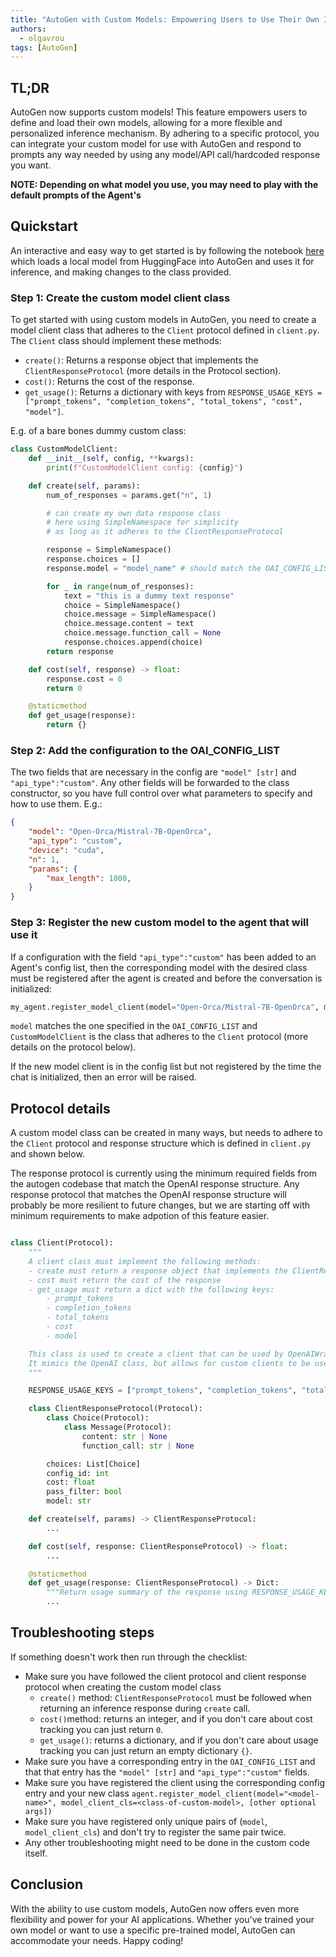 ```yaml
---
title: "AutoGen with Custom Models: Empowering Users to Use Their Own Inference Mechanism"
authors:
  - olgavrou
tags: [AutoGen]
---
```


## TL;DR

AutoGen now supports custom models! This feature empowers users to define and load their own models, allowing for a more flexible and personalized inference mechanism. By adhering to a specific protocol, you can integrate your custom model for use with AutoGen and respond to prompts any way needed by using any model/API call/hardcoded response you want.

**NOTE: Depending on what model you use, you may need to play with the default prompts of the Agent's**

## Quickstart

An interactive and easy way to get started is by following the notebook [here]() which loads a local model from HuggingFace into AutoGen and uses it for inference, and making changes to the class provided.

### Step 1: Create the custom model client class

To get started with using custom models in AutoGen, you need to create a model client class that adheres to the `Client` protocol defined in `client.py`. The `Client` class should implement these methods:

- `create()`: Returns a response object that implements the `ClientResponseProtocol` (more details in the Protocol section).
- `cost()`: Returns the cost of the response.
- `get_usage()`: Returns a dictionary with keys from `RESPONSE_USAGE_KEYS = ["prompt_tokens", "completion_tokens", "total_tokens", "cost", "model"]`.

E.g. of a bare bones dummy custom class:

```python
class CustomModelClient:
    def __init__(self, config, **kwargs):
        print(f"CustomModelClient config: {config}")

    def create(self, params):
        num_of_responses = params.get("n", 1)

        # can create my own data response class
        # here using SimpleNamespace for simplicity
        # as long as it adheres to the ClientResponseProtocol

        response = SimpleNamespace()
        response.choices = []
        response.model = "model_name" # should match the OAI_CONFIG_LIST registration

        for _ in range(num_of_responses):
            text = "this is a dummy text response"
            choice = SimpleNamespace()
            choice.message = SimpleNamespace()
            choice.message.content = text
            choice.message.function_call = None
            response.choices.append(choice)
        return response

    def cost(self, response) -> float:
        response.cost = 0
        return 0

    @staticmethod
    def get_usage(response):
        return {}
```

### Step 2: Add the configuration to the OAI_CONFIG_LIST

The two fields that are necessary in the config are `"model" [str]` and `"api_type":"custom"`. Any other fields will be forwarded to the class constructor, so you have full control over what parameters to specify and how to use them. E.g.:

```json
{
    "model": "Open-Orca/Mistral-7B-OpenOrca",
    "api_type": "custom",
    "device": "cuda",
    "n": 1,
    "params": {
        "max_length": 1000,
    }
}
```

### Step 3: Register the new custom model to the agent that will use it

If a configuration with the field `"api_type":"custom"` has been added to an Agent's config list, then the corresponding model with the desired class must be registered after the agent is created and before the conversation is initialized:

```python
my_agent.register_model_client(model="Open-Orca/Mistral-7B-OpenOrca", model_client_cls=CustomModelClient, [other args that will be forwarded to CustomModelClient constructor])
```

`model` matches the one specified in the `OAI_CONFIG_LIST` and `CustomModelClient` is the class that adheres to the `Client` protocol (more details on the protocol below).

If the new model client is in the config list but not registered by the time the chat is initialized, then an error will be raised.

## Protocol details

A custom model class can be created in many ways, but needs to adhere to the `Client` protocol and response structure which is defined in `client.py` and shown below.

The response protocol is currently using the minimum required fields from the autogen codebase that match the OpenAI response structure. Any response protocol that matches the OpenAI response structure will probably be more resilient to future changes, but we are starting off with minimum requirements to make adpotion of this feature easier.

```python

class Client(Protocol):
    """
    A client class must implement the following methods:
    - create must return a response object that implements the ClientResponseProtocol
    - cost must return the cost of the response
    - get_usage must return a dict with the following keys:
        - prompt_tokens
        - completion_tokens
        - total_tokens
        - cost
        - model

    This class is used to create a client that can be used by OpenAIWrapper.
    It mimics the OpenAI class, but allows for custom clients to be used.
    """

    RESPONSE_USAGE_KEYS = ["prompt_tokens", "completion_tokens", "total_tokens", "cost", "model"]

    class ClientResponseProtocol(Protocol):
        class Choice(Protocol):
            class Message(Protocol):
                content: str | None
                function_call: str | None

        choices: List[Choice]
        config_id: int
        cost: float
        pass_filter: bool
        model: str

    def create(self, params) -> ClientResponseProtocol:
        ...

    def cost(self, response: ClientResponseProtocol) -> float:
        ...

    @staticmethod
    def get_usage(response: ClientResponseProtocol) -> Dict:
        """Return usage summary of the response using RESPONSE_USAGE_KEYS."""
        ...

```

## Troubleshooting steps

If something doesn't work then run through the checklist:

- Make sure you have followed the client protocol and client response protocol when creating the custom model class
  - `create()` method: `ClientResponseProtocol` must be followed when returning an inference response during `create` call.
  - `cost()`method: returns an integer, and if you don't care about cost tracking you can just return `0`.
  - `get_usage()`: returns a dictionary, and if you don't care about usage tracking you can just return an empty dictionary `{}`.
- Make sure you have a corresponding entry in the `OAI_CONFIG_LIST` and that that entry has the `"model" [str]` and `"api_type":"custom"` fields.
- Make sure you have registered the client using the corresponding config entry and your new class `agent.register_model_client(model="<model-name>", model_client_cls=<class-of-custom-model>, [other optional args])`
- Make sure you have registered only unique pairs of (`model`, `model_client_cls`) and don't try to register the same pair twice.
- Any other troubleshooting might need to be done in the custom code itself.

## Conclusion

With the ability to use custom models, AutoGen now offers even more flexibility and power for your AI applications. Whether you've trained your own model or want to use a specific pre-trained model, AutoGen can accommodate your needs. Happy coding!
